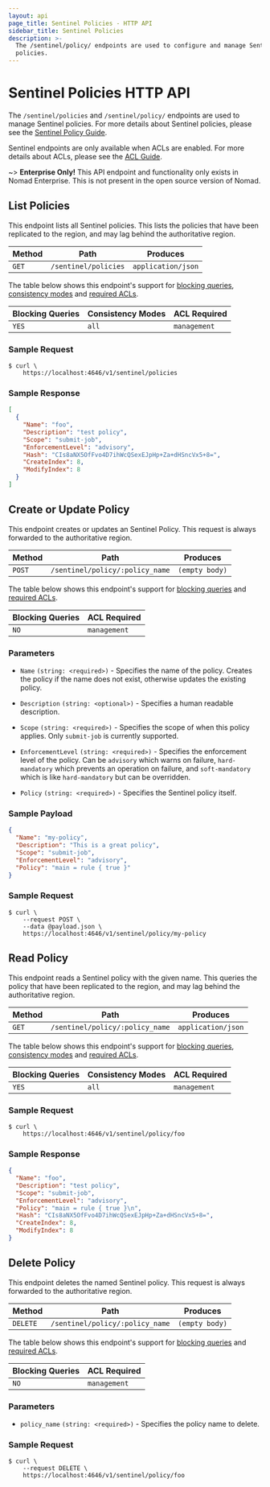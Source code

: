 ```yaml
---
layout: api
page_title: Sentinel Policies - HTTP API
sidebar_title: Sentinel Policies
description: >-
  The /sentinel/policy/ endpoints are used to configure and manage Sentinel
  policies.
---
```


# Sentinel Policies HTTP API

The `/sentinel/policies` and `/sentinel/policy/` endpoints are used to manage Sentinel policies.
For more details about Sentinel policies, please see the [Sentinel Policy Guide](https://learn.hashicorp.com/nomad/governance-and-policy/sentinel).

Sentinel endpoints are only available when ACLs are enabled. For more details about ACLs, please see the [ACL Guide](https://learn.hashicorp.com/collections/nomad/access-control).

~> **Enterprise Only!** This API endpoint and functionality only exists in
Nomad Enterprise. This is not present in the open source version of Nomad.

## List Policies

This endpoint lists all Sentinel policies. This lists the policies that have been replicated
to the region, and may lag behind the authoritative region.

| Method | Path                 | Produces           |
| ------ | -------------------- | ------------------ |
| `GET`  | `/sentinel/policies` | `application/json` |

The table below shows this endpoint's support for
[blocking queries](/api-docs#blocking-queries), [consistency modes](/api-docs#consistency-modes) and
[required ACLs](/api-docs#acls).

| Blocking Queries | Consistency Modes | ACL Required |
| ---------------- | ----------------- | ------------ |
| `YES`            | `all`             | `management` |

### Sample Request

```shell-session
$ curl \
    https://localhost:4646/v1/sentinel/policies
```

### Sample Response

```json
[
  {
    "Name": "foo",
    "Description": "test policy",
    "Scope": "submit-job",
    "EnforcementLevel": "advisory",
    "Hash": "CIs8aNX5OfFvo4D7ihWcQSexEJpHp+Za+dHSncVx5+8=",
    "CreateIndex": 8,
    "ModifyIndex": 8
  }
]
```

## Create or Update Policy

This endpoint creates or updates an Sentinel Policy. This request is always forwarded to the
authoritative region.

| Method | Path                            | Produces       |
| ------ | ------------------------------- | -------------- |
| `POST` | `/sentinel/policy/:policy_name` | `(empty body)` |

The table below shows this endpoint's support for
[blocking queries](/api-docs#blocking-queries) and
[required ACLs](/api-docs#acls).

| Blocking Queries | ACL Required |
| ---------------- | ------------ |
| `NO`             | `management` |

### Parameters

- `Name` `(string: <required>)` - Specifies the name of the policy.
  Creates the policy if the name does not exist, otherwise updates the existing policy.

- `Description` `(string: <optional>)` - Specifies a human readable description.

- `Scope` `(string: <required>)` - Specifies the scope of when this policy applies. Only `submit-job` is currently supported.

- `EnforcementLevel` `(string: <required>)` - Specifies the enforcement level of the policy. Can be `advisory` which warns on failure,
  `hard-mandatory` which prevents an operation on failure, and `soft-mandatory` which is like `hard-mandatory` but can be overridden.

- `Policy` `(string: <required>)` - Specifies the Sentinel policy itself.

### Sample Payload

```json
{
  "Name": "my-policy",
  "Description": "This is a great policy",
  "Scope": "submit-job",
  "EnforcementLevel": "advisory",
  "Policy": "main = rule { true }"
}
```

### Sample Request

```shell-session
$ curl \
    --request POST \
    --data @payload.json \
    https://localhost:4646/v1/sentinel/policy/my-policy
```

## Read Policy

This endpoint reads a Sentinel policy with the given name. This queries the policy that have been
replicated to the region, and may lag behind the authoritative region.

| Method | Path                            | Produces           |
| ------ | ------------------------------- | ------------------ |
| `GET`  | `/sentinel/policy/:policy_name` | `application/json` |

The table below shows this endpoint's support for
[blocking queries](/api-docs#blocking-queries), [consistency modes](/api-docs#consistency-modes) and
[required ACLs](/api-docs#acls).

| Blocking Queries | Consistency Modes | ACL Required |
| ---------------- | ----------------- | ------------ |
| `YES`            | `all`             | `management` |

### Sample Request

```shell-session
$ curl \
    https://localhost:4646/v1/sentinel/policy/foo
```

### Sample Response

```json
{
  "Name": "foo",
  "Description": "test policy",
  "Scope": "submit-job",
  "EnforcementLevel": "advisory",
  "Policy": "main = rule { true }\n",
  "Hash": "CIs8aNX5OfFvo4D7ihWcQSexEJpHp+Za+dHSncVx5+8=",
  "CreateIndex": 8,
  "ModifyIndex": 8
}
```

## Delete Policy

This endpoint deletes the named Sentinel policy. This request is always forwarded to the
authoritative region.

| Method   | Path                            | Produces       |
| -------- | ------------------------------- | -------------- |
| `DELETE` | `/sentinel/policy/:policy_name` | `(empty body)` |

The table below shows this endpoint's support for
[blocking queries](/api-docs#blocking-queries) and
[required ACLs](/api-docs#acls).

| Blocking Queries | ACL Required |
| ---------------- | ------------ |
| `NO`             | `management` |

### Parameters

- `policy_name` `(string: <required>)` - Specifies the policy name to delete.

### Sample Request

```shell-session
$ curl \
    --request DELETE \
    https://localhost:4646/v1/sentinel/policy/foo
```
